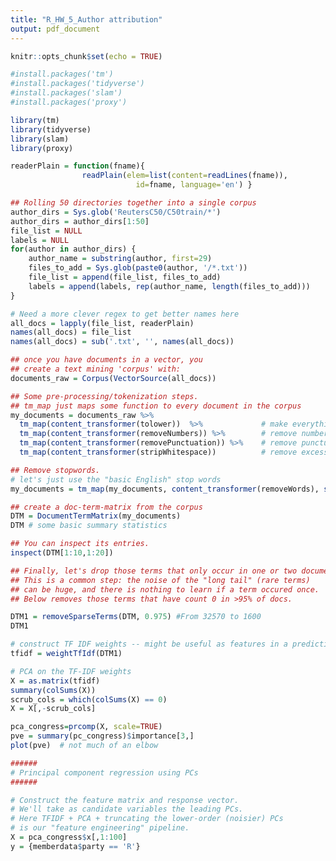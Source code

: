 ```yaml
---
title: "R_HW_5_Author attribution"
output: pdf_document
---
```


```r
knitr::opts_chunk$set(echo = TRUE)

#install.packages('tm')
#install.packages('tidyverse')
#install.packages('slam')
#install.packages('proxy')
```

```r
library(tm) 
library(tidyverse)
library(slam)
library(proxy)
```

```r
readerPlain = function(fname){
				readPlain(elem=list(content=readLines(fname)), 
							id=fname, language='en') }
```

```r
## Rolling 50 directories together into a single corpus
author_dirs = Sys.glob('ReutersC50/C50train/*')
author_dirs = author_dirs[1:50]
file_list = NULL
labels = NULL
for(author in author_dirs) {
	author_name = substring(author, first=29)
	files_to_add = Sys.glob(paste0(author, '/*.txt'))
	file_list = append(file_list, files_to_add)
	labels = append(labels, rep(author_name, length(files_to_add)))
}

# Need a more clever regex to get better names here
all_docs = lapply(file_list, readerPlain) 
names(all_docs) = file_list
names(all_docs) = sub('.txt', '', names(all_docs))
```

```r
## once you have documents in a vector, you 
## create a text mining 'corpus' with: 
documents_raw = Corpus(VectorSource(all_docs))

## Some pre-processing/tokenization steps.
## tm_map just maps some function to every document in the corpus
my_documents = documents_raw %>%
  tm_map(content_transformer(tolower))  %>%             # make everything lowercase
  tm_map(content_transformer(removeNumbers)) %>%        # remove numbers
  tm_map(content_transformer(removePunctuation)) %>%    # remove punctuation
  tm_map(content_transformer(stripWhitespace))          # remove excess white-space
```

```r
## Remove stopwords.
# let's just use the "basic English" stop words
my_documents = tm_map(my_documents, content_transformer(removeWords), stopwords("en"))
```

```r
## create a doc-term-matrix from the corpus
DTM = DocumentTermMatrix(my_documents)
DTM # some basic summary statistics
```

```r
## You can inspect its entries.
inspect(DTM[1:10,1:20])
```
```r
## Finally, let's drop those terms that only occur in one or two documents
## This is a common step: the noise of the "long tail" (rare terms)
## can be huge, and there is nothing to learn if a term occured once.
## Below removes those terms that have count 0 in >95% of docs.

DTM1 = removeSparseTerms(DTM, 0.975) #From 32570 to 1600
DTM1
```

```r
# construct TF IDF weights -- might be useful as features in a predictive model
tfidf = weightTfIdf(DTM1)
```

```r
# PCA on the TF-IDF weights
X = as.matrix(tfidf)
summary(colSums(X))
scrub_cols = which(colSums(X) == 0)
X = X[,-scrub_cols]

pca_congress=prcomp(X, scale=TRUE)
pve = summary(pc_congress)$importance[3,]
plot(pve)  # not much of an elbow
```

```r
######
# Principal component regression using PCs
######

# Construct the feature matrix and response vector.
# We'll take as candidate variables the leading PCs.
# Here TFIDF + PCA + truncating the lower-order (noisier) PCs
# is our "feature engineering" pipeline.
X = pca_congress$x[,1:100]
y = {memberdata$party == 'R'}
```


